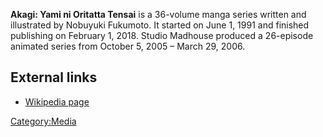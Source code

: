 '''Akagi: Yami ni Oritatta Tensai''' {{kana|アカギ 〜闇に降り立った天才〜}} is a 36-volume manga series written and illustrated by Nobuyuki Fukumoto.  It started on June 1, 1991 and finished publishing on February 1, 2018.  Studio Madhouse produced a 26-episode animated series from October 5, 2005 – March 29, 2006.

== External links ==
* [https://en.wikipedia.org/wiki/Akagi_(manga) Wikipedia page]

[[Category:Media]]